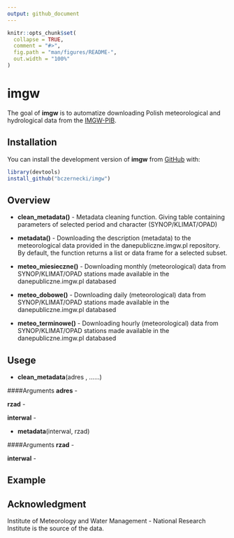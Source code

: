 ```yaml
---
output: github_document
---
```


<!-- README.md is generated from README.Rmd. Please edit that file -->

```r
knitr::opts_chunk$set(
  collapse = TRUE,
  comment = "#>",
  fig.path = "man/figures/README-",
  out.width = "100%"
)
```

# imgw

The goal of **imgw** is to automatize downloading Polish meteorological and hydrological data from the [IMGW-PIB](https://dane.imgw.pl/).

## Installation

<!-- You can install the released version of imgw from [CRAN](https://CRAN.R-project.org) with: -->

<!-- ``` r -->
<!-- install.packages("imgw") -->
<!-- ``` -->

You can install the development version of **imgw** from [GitHub](https://github.com/bczernecki/imgw) with:

``` r
library(devtools)
install_github("bczernecki/imgw")
```

## Overview

* **clean_metadata()** - Metadata cleaning function. Giving table containing parameters of selected period and character (SYNOP/KLIMAT/OPAD)

* **metadata()** - Downloading the description (metadata) to the meteorological data provided in the danepubliczne.imgw.pl repository. By default, the function returns a list or data frame for a selected subset.

* **meteo_miesieczne()** - Downloading monthly (meteorological) data from SYNOP/KLIMAT/OPAD stations made available in the danepubliczne.imgw.pl databased

* **meteo_dobowe()** - Downloading daily (meteorological) data from SYNOP/KLIMAT/OPAD stations made available in the danepubliczne.imgw.pl databased

* **meteo_terminowe()** -  Downloading hourly (meteorological) data from SYNOP/KLIMAT/OPAD stations made available in the danepubliczne.imgw.pl databased

## Usege

* **clean_metadata**(adres , ......)

####Arguments
**adres** - 

**rzad** - 

**interwal** - 

* **metadata**(interwal, rzad)

####Arguments
**rzad** - 

**interwal** - 

## Example

## Acknowledgment

Institute of Meteorology and Water Management - National Research Institute is the source of the data.
